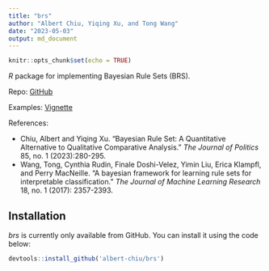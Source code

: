 ```yaml
---
title: "brs"
author: "Albert Chiu, Yiqing Xu, and Tong Wang"
date: "2023-05-03"
output: md_document
---
```


```r
knitr::opts_chunk$set(echo = TRUE)
```

_R_ package for implementing Bayesian Rule Sets (BRS).

Repo: [GitHub](https://github.com/albert-chiu/brs)

Examples: [Vignette](https://albertchiu.com/brs/docs/articles/brs-vignette)

References: 

 - Chiu, Albert and Yiqing Xu. "Bayesian Rule Set: A Quantitative Alternative to Qualitative Comparative Analysis." *The Journal of Politics* 85, no. 1 (2023):280-295. 
 - Wang, Tong, Cynthia Rudin, Finale Doshi-Velez, Yimin Liu, Erica Klampfl, and Perry MacNeille. "A bayesian framework for learning rule sets for interpretable classification." *The Journal of Machine Learning Research* 18, no. 1 (2017): 2357-2393.

## Installation
_brs_ is currently only available from GitHub. You can install it using the code below: 
```r
devtools::install_github('albert-chiu/brs')
```
